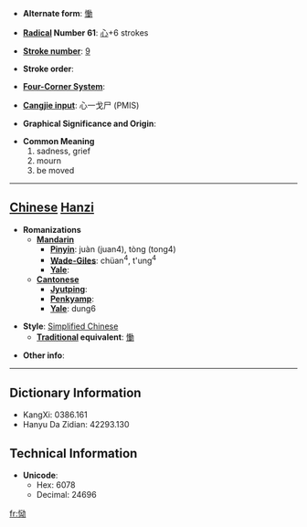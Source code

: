 * '''Alternate form''': [[慟]]

* '''[[Wiktionary:Chinese radical index| Radical]] Number 61''': [[Wiktionary:Chinese radical index 心|心]]+6 strokes

* '''[[Wiktionary:Chinese total strokes index|Stroke number]]''': [[Wiktionary:Chinese total strokes index 9|9]]

* '''Stroke order''': 

* '''[[Wiktionary:Chinese four corner index|Four-Corner System]]''': 

* '''[[Wiktionary:Chinese Cangjie index|Cangjie input]]''': 心一戈尸 (PMIS)

* '''Graphical Significance and Origin''': 

* '''Common Meaning'''
*#sadness, grief
*# mourn
*# be moved


----

== [[Chinese]] [[Hanzi]] ==

* '''Romanizations'''
** '''[[Mandarin]]'''
*** '''[[Pinyin]]''': juàn (juan4), tòng (tong4)
*** '''[[Wade-Giles]]''': chüan<sup>4</sup>, t'ung<sup>4</sup>
*** '''[[Yale]]''': 
** '''[[Cantonese]]'''
*** '''[[Jyutping]]''':
*** '''[[Penkyamp]]''': 
*** '''[[Yale]]''': dung6

* '''Style''': [[Simplified Chinese]] 
** '''[[Traditional Chinese|Traditional]] equivalent''': [[慟]]

* '''Other info''': 

----

== Dictionary Information ==

* KangXi: 0386.161
* Hanyu Da Zidian: 42293.130

== Technical Information ==

* '''Unicode''':
** Hex: 6078
** Decimal: 24696

[[fr:恸]]